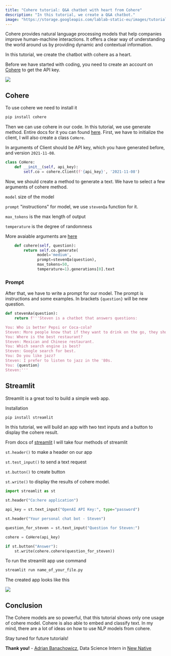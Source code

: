 ```yaml
---
title: "Cohere tutorial: Q&A chatbot with heart from Cohere"
description: "In this tutorial, we create a Q&A chatbot."
image: "https://storage.googleapis.com/lablab-static-eu/images/tutorials/Chatbot-cohere-title.jpg"
---
```


Cohere provides natural language processing models that help companies improve human-machine interactions. It offers a clear way of understanding the world around us by providing dynamic and contextual information.

In this tutorial, we create the chatbot with cohere as a heart.

Before we have started with coding, you need to create an account on [Cohere](https://cohere.ai/) to get the API key.

<Img src="https://storage.googleapis.com/lablab-static-eu/images/tutorials/Chatbot-cohere-api.JPG" />

## Cohere

To use cohere we need to install it
```Python
pip install cohere
```

Then we can use cohere in our code. In this tutorial, we use generate method. Entire docs for it you can found [here](https://docs.cohere.ai/).
First, we have to initialize the client, I will also create a class `CoHere`.

In arguments of Client should be API key, which you have generated before, and version `2021-11-08`.

```Python
class CoHere:
    def __init__(self, api_key):
        self.co = cohere.Client(f'{api_key}', '2021-11-08')
```

Now, we should create a method to generate a text. We have to select a few arguments of cohere method. 

`model` size of the model

`prompt` "instructions" for model, we use `stevenQa` function for it. 

`max_tokens` is the max length of output

`temperature` is the degree of randomness

More avaiable arguments are [here](https://docs.cohere.ai/generate-reference)

```Python
    def cohere(self, question):
        return self.co.generate(
              model='medium',
              prompt=stevenQa(question),
              max_tokens=50,
              temperature=1).generations[0].text
```

### Prompt

After that, we have to write a prompt for our model. The prompt is instructions and some examples. In brackets `{question}` will be new question. 

```Python
def stevenAa(question):
    return f'''Steven is a chatbot that answers questions:

You: Who is better Pepsi or Coca-cola?
Steven: More people know that if they want to drink on the go, they should bring their own Coke
You: Where is the best restaurant?
Steven: Mexican and Chinese restaurant.
You: Which search engine is best?
Steven: Google search for best.
You: Do you like jazz?
Steven: I prefer to listen to jazz in the '80s.
You: {question}
Steven:'''
```

## Streamlit

Streamlit is a great tool to build a simple web app.

Installation
```Python
pip install streamlit
```

In this tutorial, we will build an app with two text inputs and a button to display the cohere result.

From docs of [streamlit](https://docs.streamlit.io/) I will take four methods of streamlit

`st.header()` to make a header on our app

`st.test_input()` to send a text request

`st.button()` to create button

`st.write()` to display the results of cohere model.


```Python
import streamlit as st

st.header("Co:here application")

api_key = st.text_input("OpenAI API Key:", type="password")

st.header("Your personal chat bot - Steven")

question_for_steven = st.text_input("Question for Steven:")

cohere = CoHere(api_key)

if st.button("Answer"):
    st.write(cohere.cohere(question_for_steven))
```

To run the streamlit app use command
```Python
streamlit run name_of_your_file.py
```

The created app looks like this

<Img src="https://storage.googleapis.com/lablab-static-eu/images/tutorials/Chatbot-cohere-stramlit.JPG" />


## Conclusion

The Cohere models are so powerful, that this tutorial shows only one usage of cohere model. Cohere is also able to embed and classify text. In my mind, there are a lot of ideas on how to use NLP models from cohere. 

Stay tuned for future tutorials!

**Thank you!** - [Adrian Banachowicz](https://www.linkedin.com/in/adrian-banachowicz/), Data Science Intern in [New Native](https://newnative.ai/)


